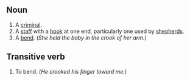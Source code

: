 ==Noun==

# A [[criminal]].
# A [[staff]] with a [[hook]] at one end, particularly one used by [[shepherd]]s.
# A [[bend]].  (''She held the baby in the crook of her arm.'')

==Transitive verb==

# To bend. (''He crooked his finger toward me.'')